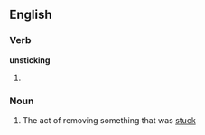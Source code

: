 ==English==

===Verb===
'''unsticking'''

# {{present participle of|[[unstick]]}}

===Noun===
{{en-noun|-}}

# The act of removing something that was [[stuck]]